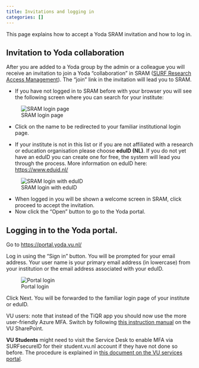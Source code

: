 ```yaml
---
title: Invitations and logging in
categories: []
---
```


This page explains how to accept a Yoda SRAM invitation and how to log in.

## Invitation to Yoda collaboration
After you are added to a Yoda group by the admin or a colleague you will receive an invitation to join a Yoda "collaboration" in SRAM ([SURF Research Access Management](https://www.surf.nl/en/services/surf-research-access-management)). The "join" link in the invitation will lead you to SRAM. 

- If you have not logged in to SRAM before with your browser you will see the following screen where you can search for your institute:

![SRAM login page](/public/manuals/yoda/acc-portal-login.png)

- Click on the name to be redirected to your familiar institutional login page.

- If your institute is not in this list or if you are not affiliated with a research or education organisation please choose **eduID (NL)**. If you do not yet have an eduID you can create one for free, the system will lead you through the process. More information on eduID here: <https://www.eduid.nl/>

![SRAM login with eduID](/public/manuals/yoda/acc-sram-login-with-eduid.png)

- When logged in you will be shown a welcome screen in SRAM, click proceed to accept the invitation. 
- Now click the "Open" button to go to the Yoda portal. 

## Logging in to the Yoda portal.
Go to [https://portal.yoda.vu.nl/](https://portal.yoda.vu.nl/)

Log in using the "Sign in" button. You will be prompted for your email address. Your user name is your primary email address (in lowercase) from your institution or the email address associated with your eduID.

![Portal login](/public/manuals/yoda/acc-portal-login.png)

Click Next. You will be forwarded to the familiar login page of your institute or eduID.

VU users: note that instead of the TiQR app you should now use the 
more user-friendly Azure MFA. Switch by following [this instruction manual](https://vunl.sharepoint.com/:f:/r/sites/Collaboration-Services/Identity%20and%20security/Tiqr%20-%20MFA%20Manuals?csf=1&web=1&e=KhnHHc) 
on the VU SharePoint.

**VU Students** might need to visit the Service Desk to enable MFA via SURFsecureID for their student.vu.nl account if they have not done so before. The procedure is explained in [this document on the VU services portal](https://services.vu.nl/kb_view.do?sysparm_article=KB0011809).
